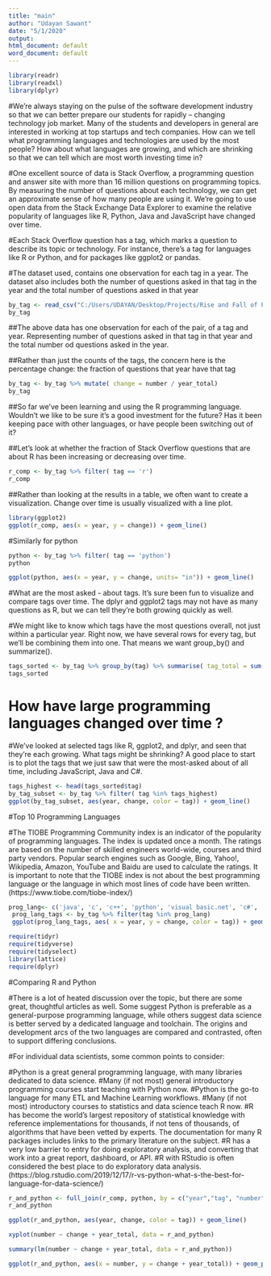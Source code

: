 ---
title: "main"
author: "Udayan Sawant"
date: "5/1/2020"
output:
html_document: default
word_document: default
---

```{r}
library(readr)
library(readxl)
library(dplyr)
```


#We’re always staying on the pulse of the software development industry so that we can better prepare our students for rapidly – changing technology job market. Many of the students and developers in general are interested in working at top startups and tech companies. How can we tell what programming languages and technologies are used by the most people? How about what languages are growing, and which are shrinking so that we can tell which are most worth investing time in?

#One excellent source of data is Stack Overflow, a programming question and answer site with more than 16 million questions on programming topics. By measuring the number of questions about each technology, we can get an approximate sense of how many people are using it. We're going to use open data from the Stack Exchange Data Explorer to examine the relative popularity of languages like R, Python, Java and JavaScript have changed over time.

#Each Stack Overflow question has a tag, which marks a question to describe its topic or technology. For instance, there's a tag for languages like R or Python, and for packages like ggplot2 or pandas.
	
#The dataset used, contains one observation for each tag in a year. The dataset also includes both the number of questions asked in that tag in the year and the total number of questions asked in that year



```{r}
by_tag <- read_csv("C:/Users/UDAYAN/Desktop/Projects/Rise and Fall of Programming Languages/by_tag.csv")
by_tag
```


##The above data has one observation for each of the pair, of a tag and year. Representing number of questions asked in that tag in that year and the total number od questions asked in the year. 

##Rather than just the counts of the tags, the concern here is the percentage change: the fraction of questions that year have that tag

```{r}
by_tag <- by_tag %>% mutate( change = number / year_total)
by_tag
```

##So far we've been learning and using the R programming language. Wouldn't we like to be sure it's a good investment for the future? Has it been keeping pace with other languages, or have people been switching out of it?

##Let's look at whether the fraction of Stack Overflow questions that are about R has been increasing or decreasing over time.



```{r}
r_comp <- by_tag %>% filter( tag == 'r')
r_comp
```

##Rather than looking at the results in a table, we often want to create a visualization. Change over time is usually visualized with a line plot.


```{r}
library(ggplot2)
ggplot(r_comp, aes(x = year, y = change)) + geom_line()

```


#Similarly for python

```{r}
python <- by_tag %>% filter( tag == 'python')
python
```


```{r}
ggplot(python, aes(x = year, y = change, units= "in")) + geom_line()
```

#What are the most asked - about tags. It's sure been fun to visualize and compare tags over time. The dplyr and ggplot2 tags may not have as many questions as R, but we can tell they're both growing quickly as well.

#We might like to know which tags have the most questions overall, not just within a particular year. Right now, we have several rows for every tag, but we'll be combining them into one. That means we want group_by() and summarize().

```{r}
tags_sorted <- by_tag %>% group_by(tag) %>% summarise( tag_total = sum(year_total)) %>% arrange(desc(tag_total))
tags_sorted
```
# How have large programming languages changed over time ?

#We've looked at selected tags like R, ggplot2, and dplyr, and seen that they're each growing. What tags might be shrinking? A good place to start is to plot the tags that we just saw that were the most-asked about of all time, including JavaScript, Java and C#.
```{r}
tags_highest <- head(tags_sorted$tag)
by_tag_subset <- by_tag %>% filter( tag %in% tags_highest)
ggplot(by_tag_subset, aes(year, change, color = tag)) + geom_line()
```

#Top 10 Programming Languages

#The TIOBE Programming Community index is an indicator of the popularity of programming languages. The index is updated once a month. The ratings are based on the number of skilled engineers world-wide, courses and third party vendors. Popular search engines such as Google, Bing, Yahoo!, Wikipedia, Amazon, YouTube and Baidu are used to calculate the ratings. It is important to note that the TIOBE index is not about the best programming language or the language in which most lines of code have been written. (https://www.tiobe.com/tiobe-index/)

```{r}
prog_lang<- c('java', 'c', 'c++', 'python', 'visual basic.net', 'c#', 'javascript', 'sql', 'php', 'assemblt language')
 prog_lang_tags <- by_tag %>% filter(tag %in% prog_lang)
 ggplot(prog_lang_tags, aes( x = year, y = change, color = tag)) + geom_line()

```



```{r}
require(tidyr)
require(tidyverse)
require(tidyselect)
library(lattice)
require(dplyr)

```
#Comparing R and Python

#There is a lot of heated discussion over the topic, but there are some great, thoughtful articles as well. Some suggest Python is preferable as a general-purpose programming language, while others suggest data science is better served by a dedicated language and toolchain. The origins and development arcs of the two languages are compared and contrasted, often to support differing conclusions.

#For individual data scientists, some common points to consider:

#Python is a great general programming language, with many libraries dedicated to data science.
#Many (if not most) general introductory programming courses start teaching with Python now.
#Python is the go-to language for many ETL and Machine Learning workflows.
#Many (if not most) introductory courses to statistics and data science teach R now.
#R has become the world’s largest repository of statistical knowledge with reference implementations for thousands, if not tens of thousands, of algorithms that have been vetted by experts. The documentation for many R packages includes links to the primary literature on the subject.
#R has a very low barrier to entry for doing exploratory analysis, and converting that work into a great report, dashboard, or API.
#R with RStudio is often considered the best place to do exploratory data analysis. (https://blog.rstudio.com/2019/12/17/r-vs-python-what-s-the-best-for-language-for-data-science/)


```{r}
r_and_python <- full_join(r_comp, python, by = c("year","tag", "number","year_total","change")) %>% arrange(desc(year, tag))
r_and_python 
```

```{r}
ggplot(r_and_python, aes(year, change, color = tag)) + geom_line()
```



```{r}
xyplot(number ~ change + year_total, data = r_and_python)
```
```{r}
summary(lm(number ~ change + year_total, data = r_and_python))
```


```{r}
ggplot(r_and_python, aes(x = number, y = change + year_total)) + geom_point() + geom_smooth(method = "lm", se = TRUE)
```




















